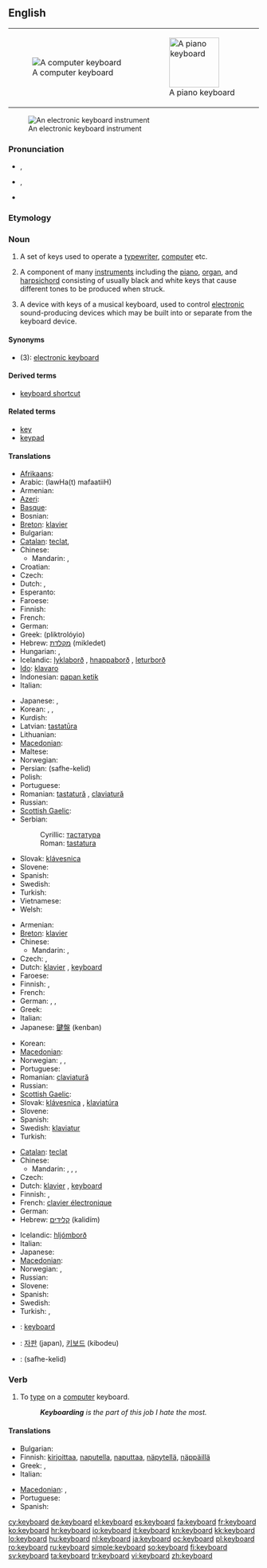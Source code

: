 {{wikipedia|dab=keyboard}}
==English==
{|style="float:right;margin: .5em 0 .5em 1em;"
|[[Image:Swedish keyboard 20050614.jpg|thumb|A computer keyboard]]
|[[Image:Player piano keyboard.jpg|thumb|100px|A piano keyboard]]
|}
[[Image:YamahaKeyboard.jpg|thumb|An electronic keyboard instrument]]

===Pronunciation===
* {{a|US}} {{IPA|/kiˈbɔ˞d/}}, {{SAMPA|/ki"bOrd/}}
* {{a|UK|Australian}} {{IPA|/ˈkiːbɔːd/}}, {{SAMPA|/"kibO:d/}}
* {{audio|En-us-keyboard.ogg|Audio (US)}}

===Etymology===
{{compound|key|board}}

===Noun===
{{en-noun}}

# A set of keys used to operate a [[typewriter]], [[computer]] etc.
# {{music}} A component of many [[instruments]] including the [[piano]], [[organ]], and [[harpsichord]] consisting of usually black and white keys that cause different tones to be produced when struck.
# {{music}} A device with keys of a musical keyboard, used to control [[electronic]] sound-producing devices which may be built into or separate from the keyboard device.

====Synonyms====
* (3): [[electronic keyboard]]

====Derived terms====
* [[keyboard shortcut]]

====Related terms====
* [[key]]
* [[keypad]]

====Translations====
{{trans-top|set of keys used to operate a typewriter, computer etc.}}
* [[Afrikaans]]: {{t-|af|sleutelbord|xs=Afrikaans}}
* Arabic: {{Arab|[[لوحة مفاتيح]]}} (lawHa(t) mafaatiiH) {{f}}
* Armenian: {{t-|hy|ստեղնաշար|tr=steġnašar}}
* [[Azeri]]: {{t-|az|klaviatura|xs=Azeri}}
* [[Basque]]: {{t|eu|teklatua|xs=Basque}}
* Bosnian: {{t-|bs|tastatura|f}}
* [[Breton]]: [[klavier#Breton|klavier]]  {{m}}
* Bulgarian: {{t+|bg|клавиатура|f|tr=klaviatúra}}
* [[Catalan]]: [[teclat]], {{m}}
* Chinese:
** Mandarin: {{t-|cmn|鍵盤|sc=Hani}}, {{t-|cmn|键盘|tr=jiànpán|sc=Hani}}
* Croatian: {{t+|hr|tipkovnica|f}}
* Czech: {{t+|cs|klávesnice|f}}
* Dutch: {{t+|nl|toetsenbord|n}}, {{t+|nl|klavier|n}}
* Esperanto: {{t+|eo|klavaro|xs=Esperanto}}
* Faroese: {{t-|fo|knappaborð|n|xs=Faroese}}
* Finnish: {{t+|fi|näppäimistö}}
* French: {{t+|fr|clavier|m}}
* German: {{t+|de|Tastatur|f}}
* Greek: {{t+|el|πληκτρολόγιο|n}} (pliktrolóyio)
* Hebrew: [[מקלדת]] (mikledet) {{f}}
* Hungarian: {{t+|hu|billentyűzet}}, {{t+|hu|klaviatúra}}
* Icelandic: [[lyklaborð]] {{n}}, [[hnappaborð]] {{n}} {{italbrac|dated}}, [[leturborð]] {{n}} {{italbrac|dated}}
* [[Ido]]: [[klavaro]]
* Indonesian: [[papan ketik]]
* Italian: {{t+|it|tastiera|f}}
{{trans-mid}}
* Japanese: {{t+|ja|キーボード|tr=kībōdo}},  {{t+|ja|鍵盤|tr=kenban}}
* Korean: {{t|ko|자판|tr=japan|sc=Hang}},  {{t+|ko|키보드|tr=kibodeu|sc=Hang}},  {{t|ko|글쇠판|tr=geulsoipan|sc=Hang}}
* Kurdish: {{t|ku|پیتلێده‌ر|tr=pítléder|sc=ku-Arab}}
* Latvian: [[tastatūra]]
* Lithuanian: {{t+|lt|klaviatūra|f|xs=Lithuanian}}
* [[Macedonian]]: {{t-|mk|тастатура|f|tr=tastatúra}}
* Maltese: {{t-|mt|tastiera|f|xs=Maltese}}
* Norwegian: {{t+|no|tastatur|n}}
* Persian: {{fa-Arab|[[صفحه کلید]]}} (safhe-kelid)
* Polish: {{t+|pl|klawiatura|f}}
* Portuguese: {{t+|pt|teclado|m}}
* Romanian: [[tastatură]] {{f}}, [[claviatură]] {{f}}
* Russian: {{t+|ru|клавиатура|f|tr=klaviatúra}}
* [[Scottish Gaelic]]: {{t-|gd|meur-chlàr|m|xs=Scottish Gaelic}}
* Serbian:
*: Cyrillic: [[тастатура#Serbian|тастатура]] {{f}}
*: Roman: [[tastatura#Serbian|tastatura]] {{f}}
* Slovak: [[klávesnica]] {{f}}
* Slovene: {{t+|sl|tipkovnica|f}}
* Spanish: {{t+|es|teclado|m}}
* Swedish: {{t+|sv|tangentbord|n}}
* Turkish: {{t+|tr|klavye}}
* Vietnamese: {{t|vi|bàn phím|xs=Vietnamese}}
* Welsh: {{t|cy|allweddell|f|xs=Welsh}}
{{trans-bottom}}

{{trans-top|component of many instruments}}
* Armenian: {{t-|hy|ստեղնաշար|tr=steġnašar}}
* [[Breton]]: [[klavier#Breton|klavier]]  {{m}}
* Chinese:
** Mandarin: {{t-|cmn|鍵盤|sc=Hani}}, {{t-|cmn|键盘|tr=jiànpán|sc=Hani}}
* Czech: {{t+|cs|klávesnice|f}}, {{t-|cs|klaviatura|f}}
* Dutch: [[klavier]] {{n}}, [[#Dutch|keyboard]] {{n}}
* Faroese: {{t-|fo|knappaborð|n|xs=Faroese}}
* Finnish: {{t-|fi|koskettimisto}}, {{t-|fi|koskettimet}}
* French: {{t+|fr|clavier|m}}
* German: {{t+|de|Tastatur|f}}, {{t+|de|Klaviatur|f}}, {{t-|de|Manual|n}}
* Greek: {{t+|el|κλαβιέ|n|tr=klavie}}
* Italian: {{t+|it|tastiera|f}}
* Japanese: [[鍵盤]] (kenban)
{{trans-mid}}
* Korean: {{t+|ko|건반|tr=geonban|sc=Hang}}
* [[Macedonian]]: {{t|mk|клавијатура|f|tr=klavijatúra}}
* Norwegian: {{t-|no|klaviatur|n}}, {{t+|no|tastatur|n}},  
* Portuguese: {{t+|pt|teclado|m}}
* Romanian: [[claviatură]] {{f}}
* Russian: {{t+|ru|клавиатура|f|tr=klaviatúra}}
* [[Scottish Gaelic]]: {{t-|gd|meur-chlàr|m|xs=Scottish Gaelic}}
* Slovak: [[klávesnica]]  {{f}}, [[klaviatúra]] {{f}}
* Slovene: {{t-|sl|klaviatura|f}}
* Spanish: {{t+|es|teclado|m}}
* Swedish: [[klaviatur]] {{n}}
* Turkish: {{t+|tr|klavye}}
{{trans-bottom}}

{{trans-top|electronic device with keys of a musical keyboard}}
* [[Catalan]]: [[teclat]]
* Chinese:
** Mandarin: {{t-|cmn|電子琴|sc=Hani}}, {{t-|cmn|电子琴|tr=diànzĭqín|sc=Hani}}, {{t-|cmn|鍵盤|sc=Hani}}, {{t-|cmn|键盘|tr=jiànpán|sc=Hani}}
* Czech: {{t-|cs|klávesy|f|p}}
* Dutch: [[klavier]] {{n}}, [[#Dutch|keyboard]] {{n}}
* Finnish: {{t-|fi|koskettimisto}}, {{t-|fi|koskettimet}}
* French: [[clavier électronique]]
* German: {{t+|de|Keyboard|n}}
* Hebrew: [[קלידים]] (kalidím) {{m|p}}
{{trans-mid}}
* Icelandic: [[hljómborð]] {{n}}
* Italian: {{t+|it|tastiera}}
* Japanese: {{t+|ja|キーボード|tr=kībōdo}}
* [[Macedonian]]: {{t|mk|синтисајзер|m|tr=sintisájzer}}
* Norwegian: {{t|no|elektronisk orgel|n}}, {{t-|no|keyboard|n}}
* Russian: {{t+|ru|клавиатура|f|tr=klaviatúra}}
* Slovene: {{t-|sl|klaviatura|f}}
* Spanish: {{t+|es|teclado|m}}
* Swedish: {{t+|sv|keyboard|n}}
* Turkish: {{t+|tr|klavye}},  {{t+|tr|klavye}}
{{trans-bottom}}

{{checktrans-top}}
* {{ttbc|Indonesian}}: [[keyboard#Indonesian|keyboard]]
* {{ttbc|Korean}}: [[자판]] (japan), [[키보드]] (kibodeu)
* {{ttbc|Persian}}: {{fa-Arab|[[صفحه کلید]]}} (safhe-kelid)
{{trans-bottom}}

===Verb===
{{en-verb}}

# {{intransitive}} To [[type]] on a [[computer]] keyboard.
#: '' '''Keyboarding''' is the part of this job I hate the most.''

====Translations====
{{trans-top|to type in}}
* Bulgarian: {{t|bg|набирам|tr=nabíram}}
* Finnish: [[kirjoittaa]], [[naputella]], [[naputtaa]], [[näpytellä]], [[näppäillä]]
* Greek: {{t|el|πληκτρογραφώ|tr=pliktrografó}}, {{t|el|πληκτρολογώ|tr=pliktrologó}}
* Italian: {{t+|it|digitare}}
{{trans-mid}}
* [[Macedonian]]: {{t|mk|чука|tr=čúka}},  {{t|mk|типка|tr=típka}}
* Portuguese: {{t+|pt|teclar}}
* Spanish: {{t+|es|teclear}}
{{trans-bottom}}

[[cy:keyboard]]
[[de:keyboard]]
[[el:keyboard]]
[[es:keyboard]]
[[fa:keyboard]]
[[fr:keyboard]]
[[ko:keyboard]]
[[hr:keyboard]]
[[io:keyboard]]
[[it:keyboard]]
[[kn:keyboard]]
[[kk:keyboard]]
[[lo:keyboard]]
[[hu:keyboard]]
[[nl:keyboard]]
[[ja:keyboard]]
[[oc:keyboard]]
[[pl:keyboard]]
[[ro:keyboard]]
[[ru:keyboard]]
[[simple:keyboard]]
[[so:keyboard]]
[[fi:keyboard]]
[[sv:keyboard]]
[[ta:keyboard]]
[[tr:keyboard]]
[[vi:keyboard]]
[[zh:keyboard]]